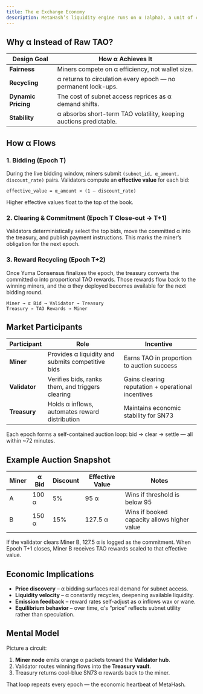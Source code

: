 ```yaml
---
title: The α Exchange Economy
description: MetaHash’s liquidity engine runs on α (alpha), a unit of commitment rather than a tradable token. α expresses how much value a miner is ready to deploy for access to emissions inside a given epoch. Instead of passive staking, miners constantly bid, clear, and recycle α, creating a live marketplace every 72 minutes.
---
```


## Why α Instead of Raw TAO?

| Design Goal | How α Achieves It |
| --- | --- |
| **Fairness** | Miners compete on α efficiency, not wallet size. |
| **Recycling** | α returns to circulation every epoch — no permanent lock-ups. |
| **Dynamic Pricing** | The cost of subnet access reprices as α demand shifts. |
| **Stability** | α absorbs short-term TAO volatility, keeping auctions predictable. |

## How α Flows

### 1. Bidding (Epoch T)

During the live bidding window, miners submit `(subnet_id, α_amount, discount_rate)` pairs. Validators compute an **effective value** for each bid:

```
effective_value = α_amount × (1 – discount_rate)
```

Higher effective values float to the top of the book.

### 2. Clearing & Commitment (Epoch T Close-out → T+1)

Validators deterministically select the top bids, move the committed α into the treasury, and publish payment instructions. This marks the miner’s obligation for the next epoch.

### 3. Reward Recycling (Epoch T+2)

Once Yuma Consensus finalizes the epoch, the treasury converts the committed α into proportional TAO rewards. Those rewards flow back to the winning miners, and the α they deployed becomes available for the next bidding round.

```
Miner → α Bid → Validator → Treasury
Treasury → TAO Rewards → Miner
```

## Market Participants

| Participant | Role | Incentive |
| --- | --- | --- |
| **Miner** | Provides α liquidity and submits competitive bids | Earns TAO in proportion to auction success |
| **Validator** | Verifies bids, ranks them, and triggers clearing | Gains clearing reputation + operational incentives |
| **Treasury** | Holds α inflows, automates reward distribution | Maintains economic stability for SN73 |

Each epoch forms a self-contained auction loop: bid → clear → settle — all within ~72 minutes.

## Example Auction Snapshot

| Miner | α Bid | Discount | Effective Value | Notes |
| --- | --- | --- | --- | --- |
| A | 100 α | 5% | 95 α | Wins if threshold is below 95 |
| B | 150 α | 15% | 127.5 α | Wins if booked capacity allows higher value |

If the validator clears Miner B, 127.5 α is logged as the commitment. When Epoch T+1 closes, Miner B receives TAO rewards scaled to that effective value.

## Economic Implications

- **Price discovery** – α bidding surfaces real demand for subnet access.
- **Liquidity velocity** – α constantly recycles, deepening available liquidity.
- **Emission feedback** – reward rates self-adjust as α inflows wax or wane.
- **Equilibrium behavior** – over time, α’s “price” reflects subnet utility rather than speculation.

## Mental Model

Picture a circuit:

1. **Miner node** emits orange α packets toward the **Validator hub**.
2. Validator routes winning flows into the **Treasury vault**.
3. Treasury returns cool-blue SN73 α rewards back to the miner.

That loop repeats every epoch — the economic heartbeat of MetaHash.